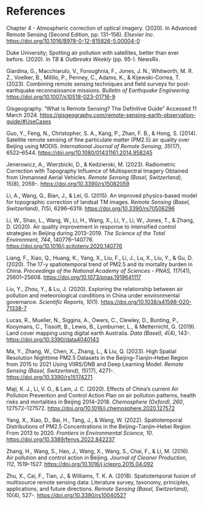 # References {.unnumbered}

Chapter 4 - Atmospheric correction of optical imagery. (2020). In Advanced Remote Sensing (Second Edition, pp. 131–156). *Elsevier Inc*. [https://doi.org/10.1016/B978-0-12-815826-5.00004-0](https://doi.org/10.1016/B978-0-12-815826-5.00004-0)

Duke University; Spotting air pollution with satellites, better than ever before. (2020). In *TB & Outbreaks Weekly* (pp. 95-). NewsRx.

Giardina, G., Macchiarulo, V., Foroughnia, F., Jones, J. N., Whitworth, M. R. Z., Voelker, B., Milillo, P., Penney, C., Adams, K., & Kijewski-Correa, T. (2023). Combining remote sensing techniques and field surveys for post-earthquake reconnaissance missions. *Bulletin of Earthquake Engineering.* [https://doi.org/10.1007/s10518-023-01716-9](https://doi.org/10.1007/s10518-023-01716-9)

Gisgeography. “What is Remote Sensing? The Definitive Guide” Accessed 11 March 2024.
[https://gisgeography.com/remote-sensing-earth-observation-guide/#UseCases](https://gisgeography.com/remote-sensing-earth-observation-guide/#UseCases)

Guo, Y., Feng, N., Christopher, S. A., Kang, P., Zhan, F. B., & Hong, S. (2014). Satellite remote sensing of fine particulate matter (PM2.5) air quality over Beijing using MODIS. *International Journal of Remote Sensing, 35*(17), 6522–6544. [https://doi.org/10.1080/01431161.2014.958245](https://doi.org/10.1080/01431161.2014.958245)

Jenerowicz, A., Wierzbicki, D., & Kedzierski, M. (2023). Radiometric Correction with Topography Influence of Multispectral Imagery Obtained from Unmanned Aerial Vehicles. *Remote Sensing (Basel, Switzerland)*, 15(8), 2059-. [https://doi.org/10.3390/rs15082059](https://doi.org/10.3390/rs15082059)

Li, A., Wang, Q., Bian, J., & Lei, G. (2015). An improved physics-based model for topographic correction of landsat TM images. *Remote Sensing (Basel, Switzerland)*, 7(5), 6296–6319. [https://doi.org/10.3390/rs70506296](https://doi.org/10.3390/rs70506296)

Li, W., Shao, L., Wang, W., Li, H., Wang, X., Li, Y., Li, W., Jones, T., & Zhang, D. (2020). Air quality improvement in response to intensified control strategies in Beijing during 2013–2019. *The Science of the Total Environment, 744*, 140776–140776. [https://doi.org/10.1016/j.scitotenv.2020.140776](https://doi.org/10.1016/j.scitotenv.2020.140776)

Liang, F., Xiao, Q., Huang, K., Yang, X., Liu, F., Li, J., Lu, X., Liu, Y., & Gu, D. (2020). The 17-y spatiotemporal trend of PM2.5 and its mortality burden in China. *Proceedings of the National Academy of Sciences - PNAS, 117*(41), 25601–25608. [https://doi.org/10.1073/pnas.1919641117](https://doi.org/10.1073/pnas.1919641117)

Liu, Y., Zhou, Y., & Lu, J. (2020). Exploring the relationship between air pollution and meteorological conditions in China under environmental governance. *Scientific Reports, 10*(1). [https://doi.org/10.1038/s41598-020-71338-7](https://doi.org/10.1038/s41598-020-71338-7)

Lucas, R., Mueller, N., Siggins, A., Owers, C., Clewley, D., Bunting, P., Kooymans, C., Tissott, B., Lewis, B., Lymburner, L., & Metternicht, G. (2019). Land cover mapping using digital earth Australia. *Data (Basel), 4*(4), 143-. [https://doi.org/10.3390/data4040143](https://doi.org/10.3390/data4040143)

Ma, Y., Zhang, W., Chen, X., Zhang, L., & Liu, Q. (2023). High Spatial Resolution Nighttime PM2.5 Datasets in the Beijing–Tianjin–Hebei Region from 2015 to 2021 Using VIIRS/DNB and Deep Learning Model. *Remote Sensing (Basel, Switzerland), 15*(17), 4271-. [https://doi.org/10.3390/rs15174271](https://doi.org/10.3390/rs15174271)

Maji, K. J., Li, V. O., & Lam, J. C. (2020). Effects of China’s current Air Pollution Prevention and Control Action Plan on air pollution patterns, health risks and mortalities in Beijing 2014–2018. *Chemosphere (Oxford), 260*, 127572–127572. [https://doi.org/10.1016/j.chemosphere.2020.127572](https://doi.org/10.1016/j.chemosphere.2020.127572)

Yang, X., Xiao, D., Bai, H., Tang, J., & Wang, W. (2022). Spatiotemporal Distributions of PM2.5 Concentrations in the Beijing–Tianjin–Hebei Region From 2013 to 2020. *Frontiers in Environmental Science, 10*. [https://doi.org/10.3389/fenvs.2022.842237](https://doi.org/10.3389/fenvs.2022.842237)

Zhang, H., Wang, S., Hao, J., Wang, X., Wang, S., Chai, F., & Li, M. (2016). Air pollution and control action in Beijing. *Journal of Cleaner Production, 112*, 1519–1527. [https://doi.org/10.1016/j.jclepro.2015.04.092](https://doi.org/10.1016/j.jclepro.2015.04.092)

Zhu, X., Cai, F., Tian, J., & Williams, T. K. A. (2018). Spatiotemporal fusion of multisource remote sensing data: Literature survey, taxonomy, principles, applications, and future directions. *Remote Sensing (Basel, Switzerland)*, 10(4), 527-. [https://doi.org/10.3390/rs10040527](https://doi.org/10.3390/rs10040527)



